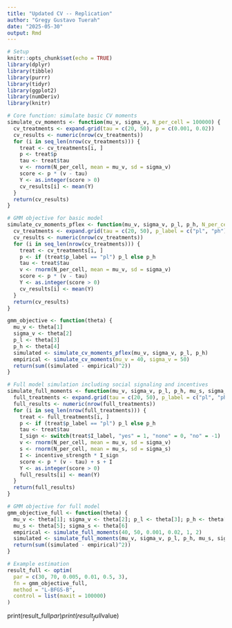 ```yaml
---
title: "Updated CV -- Replication"
author: "Gregy Gustavo Tuerah"
date: "2025-05-30"
output: Rmd
---
```

```r
# Setup
knitr::opts_chunk$set(echo = TRUE)
library(dplyr)
library(tibble)
library(purrr)
library(tidyr)
library(ggplot2)
library(numDeriv)
library(knitr)
```

```r
# Core function: simulate basic CV moments
simulate_cv_moments <- function(mu_v, sigma_v, N_per_cell = 100000) {
  cv_treatments <- expand.grid(tau = c(20, 50), p = c(0.001, 0.02))
  cv_results <- numeric(nrow(cv_treatments))
  for (i in seq_len(nrow(cv_treatments))) {
    treat <- cv_treatments[i, ]
    p <- treat$p
    tau <- treat$tau
    v <- rnorm(N_per_cell, mean = mu_v, sd = sigma_v)
    score <- p * (v - tau)
    Y <- as.integer(score > 0)
    cv_results[i] <- mean(Y)
  }
  return(cv_results)
}

# GMM objective for basic model
simulate_cv_moments_pflex <- function(mu_v, sigma_v, p_l, p_h, N_per_cell = 100000) {
  cv_treatments <- expand.grid(tau = c(20, 50), p_label = c("pl", "ph"))
  cv_results <- numeric(nrow(cv_treatments))
  for (i in seq_len(nrow(cv_treatments))) {
    treat <- cv_treatments[i, ]
    p <- if (treat$p_label == "pl") p_l else p_h
    tau <- treat$tau
    v <- rnorm(N_per_cell, mean = mu_v, sd = sigma_v)
    score <- p * (v - tau)
    Y <- as.integer(score > 0)
    cv_results[i] <- mean(Y)
  }
  return(cv_results)
}

gmm_objective <- function(theta) {
  mu_v <- theta[1]
  sigma_v <- theta[2]
  p_l <- theta[3]
  p_h <- theta[4]
  simulated <- simulate_cv_moments_pflex(mu_v, sigma_v, p_l, p_h)
  empirical <- simulate_cv_moments(mu_v = 40, sigma_v = 50)
  return(sum((simulated - empirical)^2))
}

# Full model simulation including social signaling and incentives
simulate_full_moments <- function(mu_v, sigma_v, p_l, p_h, mu_s, sigma_s, incentive_strength = 0.5, N_per_cell = 100000) {
  full_treatments <- expand.grid(tau = c(20, 50), p_label = c("pl", "ph"), I_label = c("yes", "none", "no"))
  full_results <- numeric(nrow(full_treatments))
  for (i in seq_len(nrow(full_treatments))) {
    treat <- full_treatments[i, ]
    p <- if (treat$p_label == "pl") p_l else p_h
    tau <- treat$tau
    I_sign <- switch(treat$I_label, "yes" = 1, "none" = 0, "no" = -1)
    v <- rnorm(N_per_cell, mean = mu_v, sd = sigma_v)
    s <- rnorm(N_per_cell, mean = mu_s, sd = sigma_s)
    I <- incentive_strength * I_sign
    score <- p * (v - tau) + s + I
    Y <- as.integer(score > 0)
    full_results[i] <- mean(Y)
  }
  return(full_results)
}

# GMM objective for full model
gmm_objective_full <- function(theta) {
  mu_v <- theta[1]; sigma_v <- theta[2]; p_l <- theta[3]; p_h <- theta[4]
  mu_s <- theta[5]; sigma_s <- theta[6]
  empirical <- simulate_full_moments(40, 50, 0.001, 0.02, 1, 2)
  simulated <- simulate_full_moments(mu_v, sigma_v, p_l, p_h, mu_s, sigma_s)
  return(sum((simulated - empirical)^2))
}

# Example estimation
result_full <- optim(
  par = c(30, 70, 0.005, 0.01, 0.5, 3),
  fn = gmm_objective_full,
  method = "L-BFGS-B",
  control = list(maxit = 100000)
)
```

print(result_full$par)
print(result_full$value)
